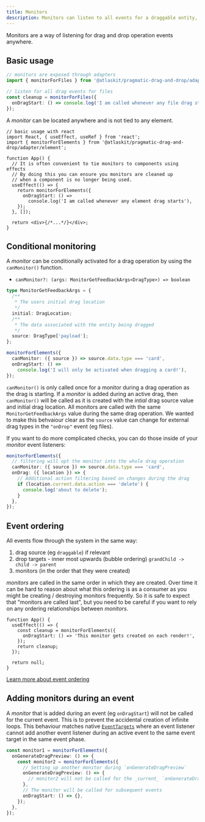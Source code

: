 ```yaml
---
title: Monitors
description: Monitors can listen to all events for a draggable entity, such as an element or file.
---
```


Monitors are a way of listening for drag and drop operation events anywhere.

## Basic usage

```ts
// monitors are exposed through adapters
import { monitorForFiles } from '@atlaskit/pragmatic-drag-and-drop/adapter/file';

// listen for all drag events for files
const cleanup = monitorForFiles({
  onDragStart: () => console.log('I am called whenever any file drag starts'),
});
```

A _monitor_ can be located anywhere and is not tied to any element.

```tsx
// basic usage with react
import React, { useEffect, useRef } from 'react';
import { monitorForElements } from '@atlaskit/pragmatic-drag-and-drop/adapter/element';

function App() {
  // It is often convenient to tie monitors to components using effects
  // By doing this you can ensure you monitors are cleaned up
  // when a component is no longer being used.
  useEffect(() => {
    return monitorForElements({
      onDragStart: () =>
        console.log('I am called whenever any element drag starts'),
    });
  }, []);

  return <div>{/*...*/}</div>;
}
```

## Conditional monitoring

A _monitor_ can be conditionally activated for a drag operation by using the `canMonitor()` function.

- `canMonitor?: (args: MonitorGetFeedbackArgs<DragType>) => boolean`

```ts
type MonitorGetFeedbackArgs = {
  /**
   * The users initial drag location
   */
  initial: DragLocation;
  /**
   * The data associated with the entity being dragged
   */
  source: DragType['payload'];
};
```

```ts
monitorForElements({
  canMonitor: ({ source }) => source.data.type === 'card',
  onDragStart: () =>
    console.log('I will only be activated when dragging a card!'),
});
```

`canMonitor()` is only called once for a monitor during a drag operation as the drag is starting. If a _monitor_ is added during an active drag, then `canMonitor()` will be called as it is created with the _intial_ drag source value and initial drag location. All monitors are called with the same `MonitorGetFeedbackArgs` value during the same drag operation. We wanted to make this behvaiour clear as the `source` value can change for external drag types in the `"onDrop"` event (eg files).

If you want to do more complicated checks, you can do those inside of your _monitor_ event listeners:

```ts
monitorForElements({
  // filtering will opt the monitor into the whole drag operation
  canMonitor: ({ source }) => source.data.type === 'card',
  onDrag: ({ location }) => {
    // Additional action filtering based on changes during the drag
    if (location.current.data.action === 'delete') {
      console.log('about to delete');
    }
  },
});
```

## Event ordering

All events flow through the system in the same way:

1. drag source (eg `draggable`) if relevant
2. drop targets - inner most upwards (bubble ordering) `grandChild -> child -> parent`
3. monitors (in the order that they were created)

_monitors_ are called in the same order in which they are created. Over time it can be hard to reason about what this ordering is as a consumer as you might be creating / destroying monitors frequently. So it is safe to expect that "monitors are called last", but you need to be careful if you want to rely on any ordering relationships between _monitors_.

```tsx
function App() {
  useEffect(() => {
    const cleanup = monitorForElements({
      onDragStart: () => 'This monitor gets created on each render!',
    });
    return cleanup;
  });

  return null;
}
```

[Learn more about event ordering](/components/pragmatic-drag-and-drop/how-it-works/events)

## Adding monitors during an event

A _monitor_ that is added during an event (eg `onDragStart`) will not be called for the current event. This is to prevent the accidental creation of infinite loops. This behaviour matches native [`EventTargets`](https://developer.mozilla.org/en-US/docs/Web/API/EventTarget) where an event listener cannot add another event listener during an active event to the same event target in the same event phase.

```ts
const monitor1 = monitorForElements({
  onGenerateDragPreview: () => {
    const monitor2 = monitorForElements({
      // Setting up another monitor during `onGenerateDragPreview`
      onGenerateDragPreview: () => {
        // monitor2 will not be called for the _current_ `onGenerateDragPreview` event
      },
      // The monitor will be called for subsequent events
      onDragStart: () => {},
    });
  },
});
```
